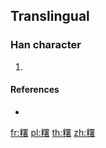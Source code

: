 {{character info/new}}
==Translingual==

===Han character===
{{Han char|rn=119|rad=米|as=13|sn=19|four=96964|canj=FDWLA}}

# {{defn|Han|sort=米13}}

====References====
* {{Han ref|kx=0913.431|hdz=53161.221|uh=7CEC|ud=31980|bh=F2AD|bd=62125}}

[[fr:糬]]
[[pl:糬]]
[[th:糬]]
[[zh:糬]]